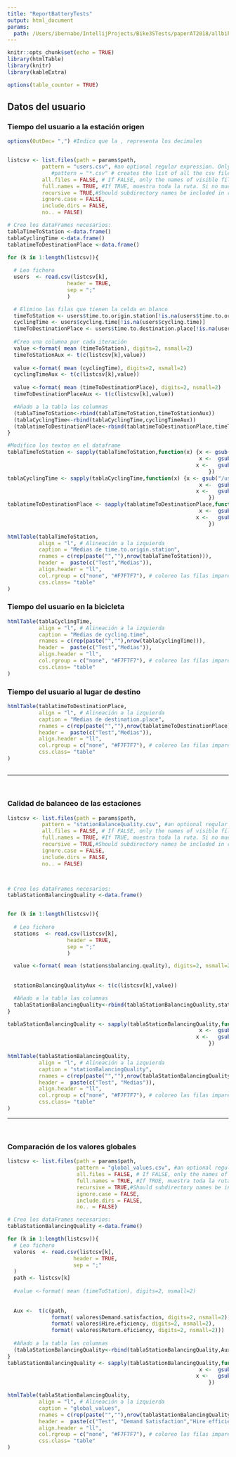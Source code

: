 ```yaml
---
title: "ReportBatteryTests"
output: html_document
params:
  path: /Users/ibernabe/IntellijProjects/Bike3STests/paperAT2018/allbikes/test/29_10_2018_14:41:17/analisis 
---
```

<!-- path recibe un parametro, por defecto es: ./analisis-->


```r
knitr::opts_chunk$set(echo = TRUE)
library(htmlTable)
library(knitr)
library(kableExtra)

options(table_counter = TRUE)
```


## Datos del usuario {.tabset .tabset-fade}

### Tiempo del usuario a la estación origen
```r

options(OutDec= ",") #Indico que la , representa los decimales


listcsv <- list.files(path = params$path,
           pattern = "users.csv", #an optional regular expression. Only file names which match the regular expression will be returned.
              #pattern = "*.csv" # creates the list of all the csv files in the directory
           all.files = FALSE, # If FALSE, only the names of visible files are returned. If TRUE, all file names will be returned.
           full.names = TRUE, #If TRUE, muestra toda la ruta. Si no muestra sólo el nombre de la carpeta
           recursive = TRUE,#Should subdirectory names be included in recursive listings?
           ignore.case = FALSE, 
           include.dirs = FALSE, 
           no.. = FALSE)

# Creo los dataFrames necesarios:
tablaTimeToStation <-data.frame()
tablaCyclingTime <-data.frame()
tablatimeToDestinationPlace <-data.frame()

for (k in 1:length(listcsv)){
 
  # Leo fichero
  users  <- read.csv(listcsv[k],
                   header = TRUE,
                   sep = ";"
                   )

  # Elimino las filas que tienen la celda en blanco
  timeToStation <- users$time.to.origin.station[!is.na(users$time.to.origin.station)]
  cyclingTime <- users$cycling.time[!is.na(users$cycling.time)]
  timeToDestinationPlace <- users$time.to.destination.place[!is.na(users$time.to.destination.place)]
  
  #Creo una columna por cada iteración
  value <-format( mean (timeToStation), digits=2, nsmall=2)
  timeToStationAux <- t(c(listcsv[k],value))
  
  value <-format( mean (cyclingTime), digits=2, nsmall=2)
  cyclingTimeAux <- t(c(listcsv[k],value))
  
  value <-format( mean (timeToDestinationPlace), digits=2, nsmall=2)
  timeToDestinationPlaceAux <- t(c(listcsv[k],value))

  #Añado a la tabla las columnas
  (tablaTimeToStation<-rbind(tablaTimeToStation,timeToStationAux))
  (tablaCyclingTime<-rbind(tablaCyclingTime,cyclingTimeAux))
  (tablatimeToDestinationPlace<-rbind(tablatimeToDestinationPlace,timeToDestinationPlaceAux))
}

#Modifico los textos en el dataframe
tablaTimeToStation <- sapply(tablaTimeToStation,function(x) {x <- gsub("/users.csv","",x)
                                                             x <-  gsub(params$path,"",x)
                                                            x <-   gsub("/","",x)
                                                                })
tablaCyclingTime <- sapply(tablaCyclingTime,function(x) {x <- gsub("/users.csv","",x)
                                                             x <-  gsub(params$path,"",x)
                                                            x <-   gsub("/","",x)
                                                                })
tablatimeToDestinationPlace <- sapply(tablatimeToDestinationPlace,function(x) {x <- gsub("/users.csv","",x)
                                                             x <-  gsub(params$path,"",x)
                                                            x <-   gsub("/","",x)
                                                                })

htmlTable(tablaTimeToStation,
          align = "l", # Alineación a la izquierda
          caption = "Medias de time.to.origin.station",
          rnames = c(rep(paste("",""),nrow(tablaTimeToStation))),
          header =  paste(c("Test","Medias")),
          align.header = "ll",
          col.rgroup = c("none", "#F7F7F7"), # coloreo las filas impares
          css.class= "table"
)

```

### Tiempo del usuario en la bicicleta
```r
htmlTable(tablaCyclingTime,
          align = "l", # Alineación a la izquierda
          caption = "Medias de cycling.time",
          rnames = c(rep(paste("",""),nrow(tablaCyclingTime))),
          header =  paste(c("Test","Medias")),
          align.header = "ll",
          col.rgroup = c("none", "#F7F7F7"), # coloreo las filas impares
          css.class= "table"
)
```

### Tiempo del usuario al lugar de destino
```r
htmlTable(tablatimeToDestinationPlace,
          align = "l", # Alineación a la izquierda
          caption = "Medias de destination.place",
          rnames = c(rep(paste("",""),nrow(tablatimeToDestinationPlace))),
          header =  paste(c("Test","Medias")),
          align.header = "ll",
          col.rgroup = c("none", "#F7F7F7"), # coloreo las filas impares
          css.class= "table"
)
```

##

<hr>
<br>

### Calidad de balanceo de las estaciones 
```r
listcsv <- list.files(path = params$path,
           pattern = "stationBalanceQuality.csv", #an optional regular expression. Only file names which match the regular expression will be returned.
           all.files = FALSE, # If FALSE, only the names of visible files are returned. If TRUE, all file names will be returned.
           full.names = TRUE, #If TRUE, muestra toda la ruta. Si no muestra sólo el nombre de la carpeta
           recursive = TRUE,#Should subdirectory names be included in recursive listings?
           ignore.case = FALSE, 
           include.dirs = FALSE, 
           no.. = FALSE)



# Creo los dataFrames necesarios:
tablaStationBalancingQuality <-data.frame()


for (k in 1:length(listcsv)){
 
  # Leo fichero
  stations  <- read.csv(listcsv[k],
                   header = TRUE,
                   sep = ";"
                   )

  value <-format( mean (stations$balancing.quality), digits=2, nsmall=2)
  
  
  stationBalancingQualityAux <- t(c(listcsv[k],value))

  #Añado a la tabla las columnas
  tablaStationBalancingQuality<-rbind(tablaStationBalancingQuality,stationBalancingQualityAux)
}

tablaStationBalancingQuality <- sapply(tablaStationBalancingQuality,function(x) {x <- gsub("/stationBalancingQuality.csv","",x)
                                                             x <-  gsub(params$path,"",x)
                                                            x <-   gsub("/","",x)
                                                                })

htmlTable(tablaStationBalancingQuality,
          align = "l", # Alineación a la izquierda
          caption = "stationBalancingQuality",
          rnames = c(rep(paste("",""),nrow(tablaStationBalancingQuality))),
          header =  paste(c("Test", "Medias")),
          align.header = "ll",
          col.rgroup = c("none", "#F7F7F7"), # coloreo las filas impares
          css.class= "table"
)


```

<hr>
<br>

### Comparación de los valores globales
```r

listcsv <- list.files(path = params$path,
                      pattern = "global_values.csv", #an optional regular expression. Only file names which match the regular expression will be returned.
                      all.files = FALSE, # If FALSE, only the names of visible files are returned. If TRUE, all file names will be returned.
                      full.names = TRUE, #If TRUE, muestra toda la ruta. Si no muestra sólo el nombre de la carpeta
                      recursive = TRUE,#Should subdirectory names be included in recursive listings?
                      ignore.case = FALSE, 
                      include.dirs = FALSE, 
                      no.. = FALSE)

# Creo los dataFrames necesarios:
tablaStationBalancingQuality <-data.frame()

for (k in 1:length(listcsv)){
  # Leo fichero
  valores  <- read.csv(listcsv[k],
                     header = TRUE,
                     sep = ";"
  )
  path <- listcsv[k]
  
  #value <-format( mean (timeToStation), digits=2, nsmall=2)
  
 
  Aux <-  t(c(path, 
              format( valores$Demand.satisfaction, digits=2, nsmall=2),
              format( valores$Hire.eficiency, digits=2, nsmall=2),
              format( valores$Return.eficiency, digits=2, nsmall=2)))
  
  #Añado a la tabla las columnas
  (tablaStationBalancingQuality<-rbind(tablaStationBalancingQuality,Aux))
}
tablaStationBalancingQuality <- sapply(tablaStationBalancingQuality,function(x) {x <- gsub("/global_values.csv","",x)
                                                             x <-  gsub(params$path,"",x)
                                                            x <-   gsub("/","",x)
                                                                })

htmlTable(tablaStationBalancingQuality,
          align = "l", # Alineación a la izquierda
          caption = "global_values",
          rnames = c(rep(paste("",""),nrow(tablaStationBalancingQuality))),
          header =  paste(c("Test", "Demand Satisfaction","Hire efficiency", "Return efficiency")),
          align.header = "ll",
          col.rgroup = c("none", "#F7F7F7"), # coloreo las filas impares
          css.class= "table"
)
```

